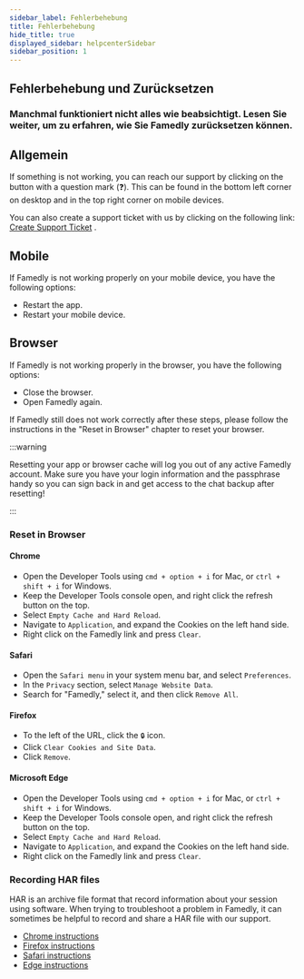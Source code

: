 ```yaml
---
sidebar_label: Fehlerbehebung
title: Fehlerbehebung
hide_title: true
displayed_sidebar: helpcenterSidebar
sidebar_position: 1
---
```



<div class="hero hero--primary">
  <div class="container">
    <h2 class="hero__title">Fehlerbehebung und Zurücksetzen</h2>
    <h3>Manchmal funktioniert nicht alles wie beabsichtigt. Lesen Sie weiter, um zu erfahren, wie Sie Famedly zurücksetzen können.</h3>
  </div>
</div>

## Allgemein

If something is not working, you can reach our support by clicking on the button with a question mark (❓). This can be found in the bottom left corner on desktop and in the top right corner on mobile devices.

You can also create a support ticket with us by clicking on the following link: [Create Support Ticket](https://famedly.atlassian.net/servicedesk/customer/portal/7) .

## Mobile

If Famedly is not working properly on your mobile device, you have the following options:

-   Restart the app.
-   Restart your mobile device.

## Browser

If Famedly is not working properly in the browser, you have the following options:

-   Close the browser.
-   Open Famedly again.

If Famedly still does not work correctly after these steps, please follow the instructions in the "Reset in Browser" chapter to reset your browser.

:::warning

Resetting your app or browser cache will log you out of any active Famedly account. Make sure you have your login information and the passphrase handy so you can sign back in and get access to the chat backup after resetting!

:::

### Reset in Browser

#### Chrome

-   Open the Developer Tools using  `cmd + option + i` for Mac, or `ctrl + shift + i` for Windows.
-   Keep the Developer Tools console open, and right click the refresh button on the top.
-   Select `Empty Cache and Hard Reload`.
-   Navigate to `Application`, and expand the Cookies on the left hand side.
-   Right click on the Famedly link and press `Clear`.

#### Safari

-   Open the `Safari menu` in your system menu bar, and select `Preferences`.
-   In the `Privacy` section, select `Manage Website Data`.
-   Search for "Famedly," select it, and then click `Remove All`.

#### Firefox

-   To the left of the URL, click the `🔒` icon.
-   Click `Clear Cookies and Site Data`.
-   Click `Remove`.

#### Microsoft Edge

-   Open the Developer Tools using  `cmd + option + i` for Mac, or `ctrl + shift + i` for Windows.
-   Keep the Developer Tools console open, and right click the refresh button on the top.
-   Select `Empty Cache and Hard Reload`.
-   Navigate to `Application`, and expand the Cookies on the left hand side.
-   Right click on the Famedly link and press `Clear`.

### Recording HAR files

HAR is an archive file format that record information about your session using software. When trying to troubleshoot a problem in Famedly, it can sometimes be helpful to record and share a HAR file with our support.

-   [Chrome instructions](https://support.google.com/admanager/answer/10358597?hl=en)
-   [Firefox instructions](https://firefox-source-docs.mozilla.org/devtools-user/network_monitor/index.html#opening-the-network-monitor)
-   [Safari instructions](https://developer.apple.com/safari/tools/#current)
-   [Edge instructions](https://learn.microsoft.com/en-us/microsoft-edge/devtools-guide-chromium/network/)
